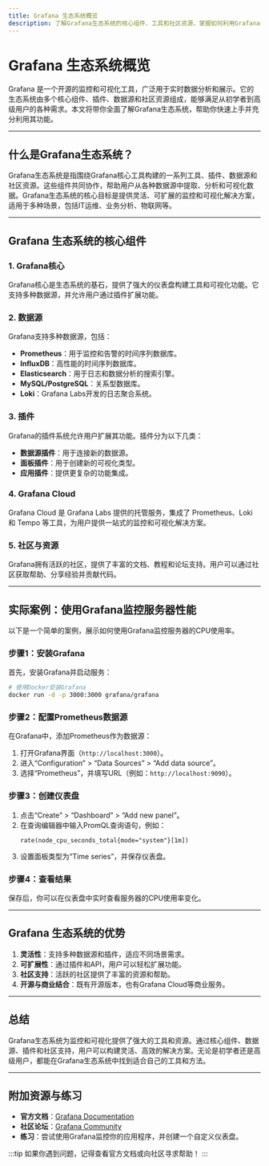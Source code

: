 ```yaml
---
title: Grafana 生态系统概览
description: 了解Grafana生态系统的核心组件、工具和社区资源，掌握如何利用Grafana构建强大的监控和可视化解决方案。
---
```


# Grafana 生态系统概览

Grafana 是一个开源的监控和可视化工具，广泛用于实时数据分析和展示。它的生态系统由多个核心组件、插件、数据源和社区资源组成，能够满足从初学者到高级用户的各种需求。本文将带你全面了解Grafana生态系统，帮助你快速上手并充分利用其功能。

---

## 什么是Grafana生态系统？

Grafana生态系统是指围绕Grafana核心工具构建的一系列工具、插件、数据源和社区资源。这些组件共同协作，帮助用户从各种数据源中提取、分析和可视化数据。Grafana生态系统的核心目标是提供灵活、可扩展的监控和可视化解决方案，适用于多种场景，包括IT运维、业务分析、物联网等。

---

## Grafana 生态系统的核心组件

### 1. Grafana核心
Grafana核心是生态系统的基石，提供了强大的仪表盘构建工具和可视化功能。它支持多种数据源，并允许用户通过插件扩展功能。

### 2. 数据源
Grafana支持多种数据源，包括：
- **Prometheus**：用于监控和告警的时间序列数据库。
- **InfluxDB**：高性能的时间序列数据库。
- **Elasticsearch**：用于日志和数据分析的搜索引擎。
- **MySQL/PostgreSQL**：关系型数据库。
- **Loki**：Grafana Labs开发的日志聚合系统。

### 3. 插件
Grafana的插件系统允许用户扩展其功能。插件分为以下几类：
- **数据源插件**：用于连接新的数据源。
- **面板插件**：用于创建新的可视化类型。
- **应用插件**：提供更复杂的功能集成。

### 4. Grafana Cloud
Grafana Cloud 是 Grafana Labs 提供的托管服务，集成了 Prometheus、Loki 和 Tempo 等工具，为用户提供一站式的监控和可视化解决方案。

### 5. 社区与资源
Grafana拥有活跃的社区，提供了丰富的文档、教程和论坛支持。用户可以通过社区获取帮助、分享经验并贡献代码。

---

## 实际案例：使用Grafana监控服务器性能

以下是一个简单的案例，展示如何使用Grafana监控服务器的CPU使用率。

### 步骤1：安装Grafana
首先，安装Grafana并启动服务：
```bash
# 使用Docker安装Grafana
docker run -d -p 3000:3000 grafana/grafana
```

### 步骤2：配置Prometheus数据源
在Grafana中，添加Prometheus作为数据源：
1. 打开Grafana界面（`http://localhost:3000`）。
2. 进入“Configuration” > “Data Sources” > “Add data source”。
3. 选择“Prometheus”，并填写URL（例如：`http://localhost:9090`）。

### 步骤3：创建仪表盘
1. 点击“Create” > “Dashboard” > “Add new panel”。
2. 在查询编辑器中输入PromQL查询语句，例如：
   ```promql
   rate(node_cpu_seconds_total{mode="system"}[1m])
   ```
3. 设置面板类型为“Time series”，并保存仪表盘。

### 步骤4：查看结果
保存后，你可以在仪表盘中实时查看服务器的CPU使用率变化。

---

## Grafana 生态系统的优势

1. **灵活性**：支持多种数据源和插件，适应不同场景需求。
2. **可扩展性**：通过插件和API，用户可以轻松扩展功能。
3. **社区支持**：活跃的社区提供了丰富的资源和帮助。
4. **开源与商业结合**：既有开源版本，也有Grafana Cloud等商业服务。

---

## 总结

Grafana生态系统为监控和可视化提供了强大的工具和资源。通过核心组件、数据源、插件和社区支持，用户可以构建灵活、高效的解决方案。无论是初学者还是高级用户，都能在Grafana生态系统中找到适合自己的工具和方法。

---

## 附加资源与练习

- **官方文档**：[Grafana Documentation](https://grafana.com/docs/)
- **社区论坛**：[Grafana Community](https://community.grafana.com/)
- **练习**：尝试使用Grafana监控你的应用程序，并创建一个自定义仪表盘。

:::tip
如果你遇到问题，记得查看官方文档或向社区寻求帮助！
:::